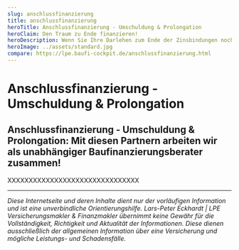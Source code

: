 ```yaml
---
slug: anschlussfinanzierung
title: anschlussfinanzierung
heroTitle: Anschlussfinanzierung - Umschuldung & Prolongation
heroClaim: Den Traum zu Ende finanzieren!
heroDescription: Wenn Sie Ihre Darlehen zum Ende der Zinsbindungen noch nicht vollständig abgezahlt haben, wird eine Anschlussfinanzierung nötig. Sollten Sie bei Ihrem bisherigen Kreditgeber verlängern oder lieber zu einem anderen Kreditgeber umschulden? Über die Vorteile und Nachteile informieren wir Sie ausführlich!
heroImage: ../assets/standard.jpg
compare: https://lpe.baufi-cockpit.de/anschlussfinanzierung.html
---
```


# Anschlussfinanzierung - Umschuldung & Prolongation











<ContactAndCompareBox />
<ProvenExpert />

## Anschlussfinanzierung - Umschuldung & Prolongation: Mit diesen Partnern arbeiten wir als unabhängiger Baufinanzierungsberater zusammen!

XXXXXXXXXXXXXXXXXXXXXXXXXXXXXXX

---

_Diese Internetseite und deren Inhalte dient nur der vorläufigen Information und ist eine unverbindliche Orientierungshilfe. Lars-Peter Eckhardt | LPE Versicherungsmakler & Finanzmakler übernimmt keine Gewähr für die Vollständigkeit,
Richtigkeit und Aktualität der Informationen. Diese dienen ausschließlich der allgemeinen Information über eine Versicherung und mögliche Leistungs- und Schadensfälle._